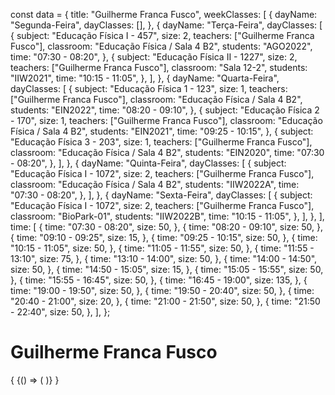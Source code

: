 const data = {
  title: "Guilherme Franca Fusco",
  weekClasses: [
    {
      dayName: "Segunda-Feira",
      dayClasses: [],
    },
    {
      dayName: "Terça-Feira",
      dayClasses: [
        {
          subject: "Educação Física I - 457",
          size: 2,
          teachers: ["Guilherme Franca Fusco"],
          classroom: "Educação Física / Sala 4 B2",
          students: "AGO2022",
          time: "07:30 - 08:20",
        },
        {
          subject: "Educação Física II - 1227",
          size: 2,
          teachers: ["Guilherme Franca Fusco"],
          classroom: "Sala 12-2",
          students: "IIW2021",
          time: "10:15 - 11:05",
        },
      ],
    },
    {
      dayName: "Quarta-Feira",
      dayClasses: [
        {
          subject: "Educação Física 1 - 123",
          size: 1,
          teachers: ["Guilherme Franca Fusco"],
          classroom: "Educação Física / Sala 4 B2",
          students: "EIN2022",
          time: "08:20 - 09:10",
        },
        {
          subject: "Educação Física 2 - 170",
          size: 1,
          teachers: ["Guilherme Franca Fusco"],
          classroom: "Educação Física / Sala 4 B2",
          students: "EIN2021",
          time: "09:25 - 10:15",
        },
        {
          subject: "Educação Física 3 - 203",
          size: 1,
          teachers: ["Guilherme Franca Fusco"],
          classroom: "Educação Física / Sala 4 B2",
          students: "EIN2020",
          time: "07:30 - 08:20",
        },
      ],
    },
    {
      dayName: "Quinta-Feira",
      dayClasses: [
        {
          subject: "Educação Física I - 1072",
          size: 2,
          teachers: ["Guilherme Franca Fusco"],
          classroom: "Educação Física / Sala 4 B2",
          students: "IIW2022A",
          time: "07:30 - 08:20",
        },
      ],
    },
    {
      dayName: "Sexta-Feira",
      dayClasses: [
        {
          subject: "Educação Física I - 1072",
          size: 2,
          teachers: ["Guilherme Franca Fusco"],
          classroom: "BioPark-01",
          students: "IIW2022B",
          time: "10:15 - 11:05",
        },
      ],
    },
  ],
  time: [
    {
      time: "07:30 - 08:20",
      size: 50,
    },
    {
      time: "08:20 - 09:10",
      size: 50,
    },
    {
      time: "09:10 - 09:25",
      size: 15,
    },
    {
      time: "09:25 - 10:15",
      size: 50,
    },
    {
      time: "10:15 - 11:05",
      size: 50,
    },
    {
      time: "11:05 - 11:55",
      size: 50,
    },
    {
      time: "11:55 - 13:10",
      size: 75,
    },
    {
      time: "13:10 - 14:00",
      size: 50,
    },
    {
      time: "14:00 - 14:50",
      size: 50,
    },
    {
      time: "14:50 - 15:05",
      size: 15,
    },
    {
      time: "15:05 - 15:55",
      size: 50,
    },
    {
      time: "15:55 - 16:45",
      size: 50,
    },
    {
      time: "16:45 - 19:00",
      size: 135,
    },
    {
      time: "19:00 - 19:50",
      size: 50,
    },
    {
      time: "19:50 - 20:40",
      size: 50,
    },
    {
      time: "20:40 - 21:00",
      size: 20,
    },
    {
      time: "21:00 - 21:50",
      size: 50,
    },
    {
      time: "21:50 - 22:40",
      size: 50,
    },
  ],
};

# Guilherme Franca Fusco

<div>
  {
    <BrowserOnly>
      {() => (
        <Grid
          title={data.title}
          weekClasses={data.weekClasses}
          time={data.time}
        />
      )}
    </BrowserOnly>
  }
</div>
